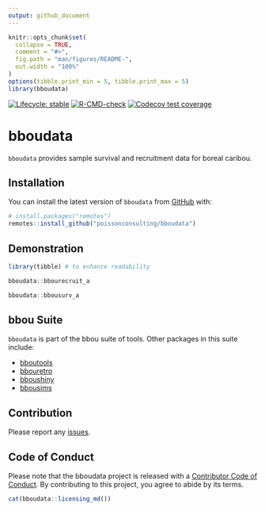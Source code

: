 ```yaml
---
output: github_document
---
```


```r
knitr::opts_chunk$set(
  collapse = TRUE,
  comment = "#>",
  fig.path = "man/figures/README-",
  out.width = "100%"
)
options(tibble.print_min = 5, tibble.print_max = 5)
library(bboudata)
```

<!-- badges: start -->
[![Lifecycle: stable](https://img.shields.io/badge/lifecycle-stable-brightgreen.svg)](https://lifecycle.r-lib.org/articles/stages.html#stable)
[![R-CMD-check](https://github.com/poissonconsulting/bboudata/actions/workflows/R-CMD-check.yaml/badge.svg)](https://github.com/poissonconsulting/bboudata/actions/workflows/R-CMD-check.yaml)
[![Codecov test coverage](https://codecov.io/gh/poissonconsulting/bboudata/branch/main/graph/badge.svg)](https://app.codecov.io/gh/poissonconsulting/bboudata?branch=main)
<!-- badges: end -->

# bboudata

`bboudata` provides sample survival and recruitment data for boreal caribou.

## Installation

You can install the latest version of `bboudata` from [GitHub](https://github.com/poissonconsulting/bboudata) with:

``` r
# install.packages("remotes")
remotes::install_github("poissonconsulting/bboudata")
```

## Demonstration

``` r
library(tibble) # to enhance readability

bboudata::bbourecruit_a

bboudata::bbousurv_a
```

## bbou Suite

`bboudata` is part of the bbou suite of tools. 
Other packages in this suite include:

- [bboutools](https://github.com/poissonconsulting/bboutools)
- [bbouretro](https://github.com/poissonconsulting/bbouretro)
- [bboushiny](https://github.com/poissonconsulting/bboushiny)
- [bbousims](https://github.com/poissonconsulting/bbousims)

## Contribution

Please report any [issues](https://github.com/poissonconsulting/bboudata/issues).

## Code of Conduct

Please note that the bboudata project is released with a [Contributor Code of Conduct](https://contributor-covenant.org/version/2/1/CODE_OF_CONDUCT.html). 
By contributing to this project, you agree to abide by its terms.

```r
cat(bboudata::licensing_md())
```

